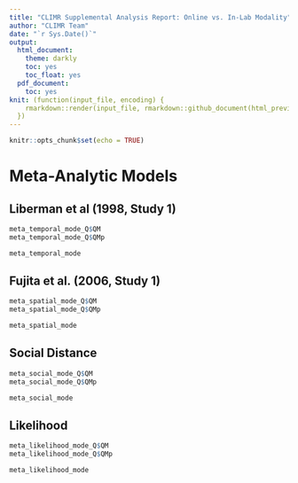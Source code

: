 ```yaml
---
title: "CLIMR Supplemental Analysis Report: Online vs. In-Lab Modality"
author: "CLIMR Team"
date: "`r Sys.Date()`"
output:
  html_document:
    theme: darkly
    toc: yes
    toc_float: yes
  pdf_document:
    toc: yes
knit: (function(input_file, encoding) {
    rmarkdown::render(input_file, rmarkdown::github_document(html_preview = FALSE), encoding = encoding, output_dir = "./reports/")
  })
---
```


```r
knitr::opts_chunk$set(echo = TRUE)

```

# Meta-Analytic Models

## Liberman et al (1998, Study 1)

```r
meta_temporal_mode_Q$QM
meta_temporal_mode_Q$QMp
```

```r
meta_temporal_mode
```

## Fujita et al. (2006, Study 1)

```r
meta_spatial_mode_Q$QM
meta_spatial_mode_Q$QMp
```

```r
meta_spatial_mode
```

## Social Distance

```r
meta_social_mode_Q$QM
meta_social_mode_Q$QMp
```

```r
meta_social_mode
```

## Likelihood

```r
meta_likelihood_mode_Q$QM
meta_likelihood_mode_Q$QMp
```

```r
meta_likelihood_mode
```
